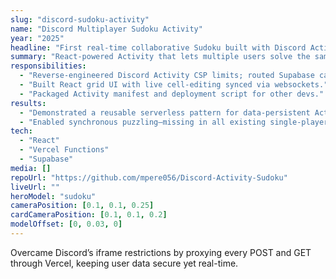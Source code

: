 ```yaml
---
slug: "discord-sudoku-activity"
name: "Discord Multiplayer Sudoku Activity"
year: "2025"
headline: "First real-time collaborative Sudoku built with Discord Activities"
summary: "React-powered Activity that lets multiple users solve the same puzzle inside Discord, with secure game-state storage via Vercel proxy."
responsibilities:
  - "Reverse-engineered Discord Activity CSP limits; routed Supabase calls through Vercel serverless."
  - "Built React grid UI with live cell-editing synced via websockets."
  - "Packaged Activity manifest and deployment script for other devs."
results:
  - "Demonstrated a reusable serverless pattern for data-persistent Activities."
  - "Enabled synchronous puzzling—missing in all existing single-player Sudoku Activities."
tech:
  - "React"
  - "Vercel Functions"
  - "Supabase"
media: []
repoUrl: "https://github.com/mpere056/Discord-Activity-Sudoku"
liveUrl: ""
heroModel: "sudoku"
cameraPosition: [0.1, 0.1, 0.25]
cardCameraPosition: [0.1, 0.1, 0.2]
modelOffset: [0, 0.03, 0]
---
```

Overcame Discord’s iframe restrictions by proxying every POST and GET through Vercel, keeping user data secure yet real-time.
